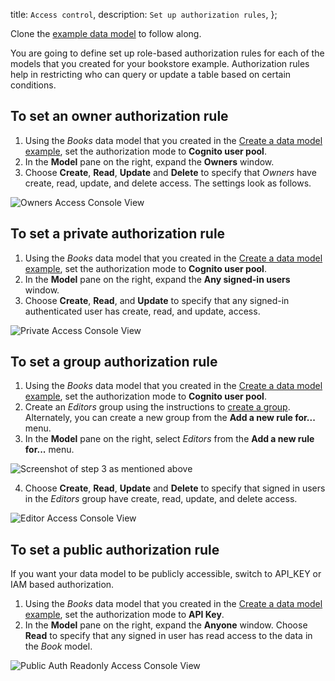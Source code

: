   title: `Access control`,
  description: `Set up authorization rules`,
};

<Callout warning>

Clone the [example data model](/console/data/data-model#data-modeling-example) to follow along.

</Callout>

You are going to define set up role-based authorization rules for each of the models that you created for your bookstore example. Authorization rules help in restricting who can query or update a table based on certain conditions. 

## To set an owner authorization rule
1. Using the *Books* data model that you created in the [Create a data model example](/console/data/data-model#Create-a-data-model-example), set the authorization mode to **Cognito user pool**. 
2. In the **Model** pane on the right, expand the **Owners** window. 
3. Choose **Create**, **Read**, **Update** and **Delete** to specify that *Owners* have create, read, update, and delete access. The settings look as follows.

![Owners Access Console View](/images/console/10_ownersaccess.png)

## To set a private authorization rule
1. Using the *Books* data model that you created in the [Create a data model example](/console/data/data-model#Create-a-data-model-example), set the authorization mode to **Cognito user pool**. 
2. In the **Model** pane on the right, expand the **Any signed-in users** window. 
3. Choose **Create**, **Read**, and **Update** to specify that any signed-in authenticated user has create, read, and update, access.

![Private Access Console View](/images/console/11_privatesaccess.png)


## To set a group authorization rule
1. Using the *Books* data model that you created in the [Create a data model example](/console/data/data-model#Create-a-data-model-example), set the authorization mode to **Cognito user pool**. 
2. Create an *Editors* group using the instructions to [create a group](/console/auth/user-management#To-create-a-group). Alternately, you can create a new group from the **Add a new rule for...** menu.
3. In the **Model** pane on the right, select *Editors* from the **Add a new rule for...** menu. 

![Screenshot of step 3 as mentioned above](/images/console/8_menudetaileditors.png)

4. Choose **Create**, **Read**, **Update** and **Delete** to specify that signed in users in the *Editors* group have create, read, update, and delete access.

![Editor Access Console View](/images/console/9_editorgroupaccess.png)

## To set a public authorization rule

If you want your data model to be publicly accessible, switch to API_KEY or IAM based authorization.

1. Using the *Books* data model that you created in the [Create a data model example](/console/data/data-model#Create-a-data-model-example), set the authorization mode to **API Key**. 
2. In the **Model** pane on the right, expand the **Anyone** window. Choose **Read** to specify that any signed in user has read access to the data in the *Book* model.

![Public Auth Readonly Access Console View](/images/console/7_publicauthreadonly.png)
